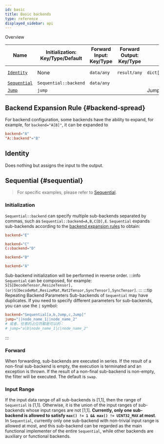 ```yaml
---
id: basic
title: Basic backends
type: reference
displayed_sidebar: api
---
```




 
Overview

| Name                                            | Initialization: Key/Type/Default | Forward Input: Key/Type | Forward Output: Key/Type | Function                      | Note            |
|-------------------------------------------------|----------------------------------|-------------------------|--------------------------|-------------------------------|-----------------|
| [`Identity`](#identity)                         | None                             | `data/any`              | `result/any`             | `dict["result"]=dict["data"]` | Default backend |
| [`Sequential`](#sequential)                     | `Sequential::backend`            | `data/any`              |                          |                               |                 |
| [`Jump`](../Inter-node/graphtraversal.mdx#jump) | `jump`                           |                         |                          | Jump to other (root) node     |                 |



## Backend Expansion Rule {#backend-spread}
For backend configuration, some backends have the ability to expand, for example, for `backend="A[B]"`, it can be expanded to
```toml
backend="A"
"A::backend"="B"
```

## Identity
Does nothing but assigns the input to the output.
 
## Sequential {#sequential}
> For specific examples, please refer to [Sequential](../Intra-node/Sequential.mdx).

### Initialization
`Sequential::backend` can specify multiple sub-backends separated by commas, such as `Sequential::backend=A,B,C[D],E`.
`Sequential` expands sub-backends according to the [backend expansion rules](#backend-spread) to obtain:
```toml
backend="E"
```

```toml
backend="C"
C::backend="D"
```

```toml
backend="B"
```

```toml
backend="A"
```
Sub-backend initialization will be performed in reverse order.
:::info
`Sequential` can be composed, for example:<br />
`S[S[DecodeTensor,ResizeTensor],(or)S[DecodeMat,ResizeMat,Mat2Tensor,SyncTensor],SyncTensor]`.
:::
:::tip Repeating Backend Parameters
Sub-backends of `Sequential` may have duplicates. If you need to specify different parameters for sub-backends, you can use the `|` symbol:
```toml
backend="Sequential[a,b,Jump,c,Jump]"
jump="||node_name_1||node_name_2"
# 或者，任意的占位符都是可以的： 
# jump="a|b|node_name_1|c|node_name_2"
```
:::
### Forward
When forwarding, sub-backends are executed in series. If the result of a non-final sub-backend is empty, the execution is terminated and an exception is thrown. If the result of a non-final sub-backend is non-empty, the filter will be executed. The default is `swap`.

### Input Range
If the input data range of all sub-backends is [1,1], then the range of `Sequential` is [1,1]. Otherwise, it is the union of the input ranges of sub-backends whose input ranges are not [1,1]. **Currently, only one sub-backend is allowed to satisfy `max() != 1 && max() != UINT32_MAX` at most**. In `Sequential`, currently only one sub-backend with non-trivial input range is allowed at most, and this sub-backend can be regarded as the main functional implementer of the entire `Sequential`, while other backends are auxiliary or functional backends.